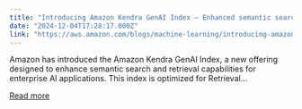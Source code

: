 ```yaml
---
title: "Introducing Amazon Kendra GenAI Index – Enhanced semantic search and retrieval capabilities"
date: "2024-12-04T17:28:17.000Z"
link: "https://aws.amazon.com/blogs/machine-learning/introducing-amazon-kendra-genai-index-enhanced-semantic-search-and-retrieval-capabilities/"
---
```


Amazon has introduced the Amazon Kendra GenAI Index, a new offering designed to enhance semantic search and retrieval capabilities for enterprise AI applications. This index is optimized for Retrieval...

[Read more](https://aws.amazon.com/blogs/machine-learning/introducing-amazon-kendra-genai-index-enhanced-semantic-search-and-retrieval-capabilities/)
